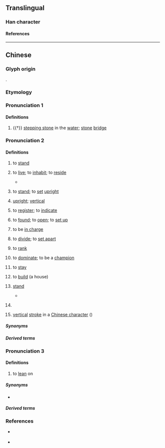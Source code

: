 {{character info}}
==Translingual==

===Han character===
{{Han char|rn=60|rad=彳|as=08|sn=11|four=24221|canj=HOKMR|ids=⿰彳奇}}

====References====
{{Han ref|kx=0368.140|dkj=10148|dj=0692.090|hdz=20827.040|uh=5F9B}}

----

==Chinese==

===Glyph origin===
{{Han etym}}
{{Han compound|彳|c1=s|t1=to walk with small steps|奇|c2=p|ls=psc}}.

===Etymology===
{{rfe|zh|related to 掎/踦/倚/企? from ST *C-k(y)ay ⪤ *k(y)ar (OBLIQUE / SLANTING / SIDEWAYS)?}}

===Pronunciation 1===
{{zh-forms}}
{{zh-pron
|m=jì
|c=gei3
|h=pfs=
|md=
|mn=kì
|mn-t=
|w=
|mc=2
|oc=1
|cat=n,v
}}

====Definitions====
{{zh-hanzi}}

# {{†}} [[stepping stone]] in the [[water]]; [[stone]] [[bridge]]

===Pronunciation 2===
{{zh-forms|alt=企,跂-Cantonese}}
{{zh-pron
|m=jì
|c=kei5
|c-t=kei1
|g=qi5
|h=pfs=khî;gd=ki1
|mb=gṳè
|md=kiê
|mn=xm,zz,tw,sg,pn:khiā/qz,ph:khiǎ/qz:khǎ
|mn-t=kia6
|w=
|x=ji5
|mc=1
|oc=2
|cat=v,mn:n,mn:cls,mn:a
}}

====Definitions====
{{zh-hanzi}}

# {{lb|zh|literary|or|dialectal}} to [[stand]]
# {{lb|zh|Min Nan}} to [[live]]; to [[inhabit]]; to [[reside]]
#* {{zh-x|我 徛 廈門。|I '''live in''' Xiamen.|MN}}
# {{lb|zh|Min Nan|Wu|Cantonese}} to [[stand]]; to [[set]] [[upright]]
# {{lb|zh|Min Nan}} [[upright]]; [[vertical]]
# {{lb|zh|Min Nan}} to [[register]]; to [[indicate]]
# {{lb|zh|Min Nan}} to [[found]]; to [[open]]; to [[set up]]
# {{lb|zh|Min Nan}} to be [[in charge]]
# {{lb|zh|Min Nan}} to [[divide]]; to [[set apart]]
# {{lb|zh|Min Nan}} to [[rank]]
# {{lb|zh|Min Nan}} to [[dominate]]; to be a [[champion]]
# {{lb|zh|Min Nan}} to [[stay]]
# {{lb|zh|Min Bei|Datian Min|Pucheng|_|Wu}} to [[build]] (a house)
# {{lb|zh|Min Nan}} [[stand]] {{gloss|something that keeps an object upright}}
#* {{zh-x|門徛|doorpost|MN}}
# {{lb|zh|Min Nan}} {{non-gloss definition|Classifier for upright objects.}}
# {{lb|zh|Min Nan}} [[vertical]] [[stroke]] in a [[Chinese character]] ({{zh-l|丨*}})

=====Synonyms=====
{{zh-dial|站}}
{{zh-dial|住}}

=====Derived terms=====
{{zh-der|樹頭徛予在，毋驚樹尾做風颱:chhiū-thâu khiā hō͘ chāi, m̄ kiaⁿ chhiū-bóe chò-hong-thai;Min Nan}}

===Pronunciation 3===
{{zh-forms}}
{{zh-pron
|mn=zz:kī
|cat=mn:v
}}

====Definitions====
{{zh-hanzi}}

# {{lb|zh|Zhangzhou|_|Hokkien}} to [[lean]] on {{gloss|a stick, etc.}}

=====Synonyms=====
* {{zh-l|拄}}

=====Derived terms=====
{{zh-der|徛篙}}

===References===
* {{qualifier|Min Nan}} {{thcwd|7250}}
* {{qualifier|Min Nan}} {{thcwda|280}}